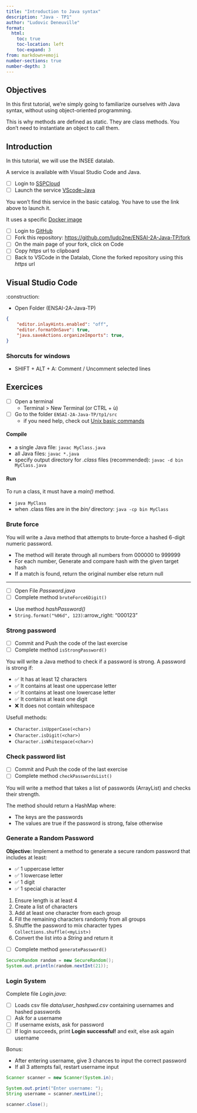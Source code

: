 ```yaml
---
title: "Introduction to Java syntax"
description: "Java - TP1"
author: "Ludovic Deneuville"
format:
  html:
    toc: true
    toc-location: left
    toc-expand: 3
from: markdown+emoji
number-sections: true
number-depth: 3
---
```



## Objectives {.unnumbered}

In this first tutorial, we're simply going to familiarize ourselves with Java syntax, without using object-oriented programming.

This is why methods are defined as static. They are class methods. You don't need to instantiate an object to call them.

## Introduction

In this tutorial, we will use the INSEE datalab.

A service is available with Visual Studio Code and Java.

- [ ] Login to [SSPCloud](https://datalab.sspcloud.fr){target="_blank"}
- [ ] Launch the service [VScode-Java](https://datalab.sspcloud.fr/launcher/ide/vscode-python?version=1.11.26&autoLaunch=true&service.image.custom.enabled=true&service.image.custom.version=%C2%ABodysseu%2Fonyxia-vscode-java%3Aj21%C2%BB){target="_blank"}

::: {.callout-important}
You won't find this service in the basic catalog. You have to use the link above to launch it.

It uses a specific [Docker image](https://github.com/odysseu/onyxia-datascience-images/blob/main/vscode-java/Dockerfile){target="_blank"}
:::

- [ ] Login to [GitHub](https://github.com/){target="_blank"}
- [ ] Fork this repository: <https://github.com/ludo2ne/ENSAI-2A-Java-TP/fork>{target="_blank"}
- [ ] On the main page of your fork, click on [Code]{.green-button}
- [ ] Copy *https* url to clipboard
- [ ] Back to VSCode in the Datalab, Clone the forked repository using this *https* url


## Visual Studio Code {.unnumbered}

:construction:

- Open Folder (ENSAI-2A-Java-TP) 

```.json
{
    "editor.inlayHints.enabled": "off",
    "editor.formatOnSave": true,
    "java.saveActions.organizeImports": true,
}
```

### Shorcuts for windows

- SHIFT + ALT + A: Comment / Uncomment selected lines

## Exercices

- [ ] Open a terminal
  - Terminal > New Terminal (or CTRL + ù)
- [ ] Go to the folder `ENSAI-2A-Java-TP/tp1/src`
  - if you need help, check out [Unix basic commands](https://ludo2ne.github.io/Git-tuto/doc/presentation.html#commandes-unix){target="_blank"}

#### Compile

- a single Java file: `javac MyClass.java`
- all Java files: `javac *.java`
- specify output directory for *.class* files (recommended): `javac -d bin MyClass.java`

#### Run

::: {.callout-important}
To run a class, it must have a *main()* method.
:::

- `java MyClass`
-  when .class files are in the *bin/* directory: `java -cp bin MyClass`

### Brute force

You will write a Java method that attempts to brute-force a hashed 6-digit numeric password.

- The method will iterate through all numbers from 000000 to 999999
- For each number, Generate and compare hash with the given target hash
- If a match is found, return the original number else return null

---

- [ ] Open File *Password.java*
- [ ] Complete method `bruteForce6Digit()`


::: {.callout-tip}
- Use method *hashPassword()*
- `String.format("%06d", 123)`:arrow_right: "000123"
:::


### Strong password

- [ ] Commit and Push the code of the last exercise
- [ ] Complete method `isStrongPassword()`

You will write a Java method to check if a password is strong. A password is strong if:

- ✅ It has at least 12 characters
- ✅ It contains at least one uppercase letter
- ✅ It contains at least one lowercase letter
- ✅ It contains at least one digit
- ❌ It does not contain whitespace

::: {.callout-tip}
Usefull methods:

- `Character.isUpperCase(<char>)`
- `Character.isDigit(<char>)`
- `Character.isWhitespace(<char>)`
:::


### Check password list

- [ ] Commit and Push the code of the last exercise
- [ ] Complete method `checkPasswordsList()`

You will write a method that takes a list of passwords (ArrayList<String>) and checks their strength. 

The method should return a HashMap where:

- The keys are the passwords
- The values are true if the password is strong, false otherwise

### Generate a Random Password

**Objective:** Implement a method to generate a secure random password that includes at least:  

- ✅ 1 uppercase letter  
- ✅ 1 lowercase letter  
- ✅ 1 digit  
- ✅ 1 special character  

1. Ensure length is at least 4
2. Create a list of characters
3. Add at least one character from each group  
4. Fill the remaining characters randomly from all groups
5. Shuffle the password to mix character types `Collections.shuffle(<myList>)`
6. Convert the list into a *String* and return it

- [ ] Complete method `generatePassword()`

::: {.callout-tip title="Generate random int between 0 and 20"}
```.java
SecureRandom random = new SecureRandom();
System.out.println(random.nextInt(21));
```
:::


### Login System

Complete file *Login.java*:

- [ ] Loads csv file *data/user_hashpwd.csv* containing usernames and hashed passwords
- [ ] Ask for a username
- [ ] If username exists, ask for password
- [ ] If login succeeds, print **Login successful!** and exit, else ask again username

Bonus:

- After entering username, give 3 chances to input the correct password
- If all 3 attempts fail, restart username input

::: {.callout-tip title="Use a Scanner"}
```.java
Scanner scanner = new Scanner(System.in);

System.out.print("Enter username: ");
String username = scanner.nextLine();

scanner.close();
```
:::
